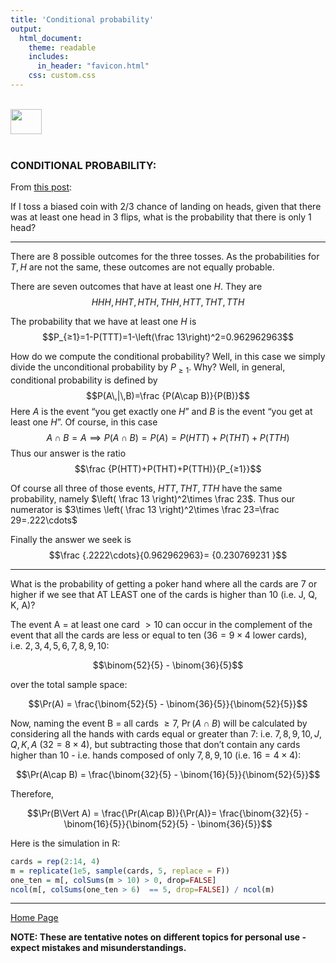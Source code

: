 ```yaml
---
title: 'Conditional probability'
output: 
  html_document:
    theme: readable
    includes:
      in_header: "favicon.html" 
    css: custom.css
---
```


<br>
<a href="http://rinterested.github.io/statistics/index.html">
<img HEIGHT="40" WIDTH="50" src="logo.PNG"></a>
<br><br>


### CONDITIONAL PROBABILITY:


From [this post](http://math.stackexchange.com/q/2055674/152225):

If I toss a biased coin with $2/3$ chance of landing on heads, given that there was at least one head in $3$ flips, what is the probability that there is only $1$ head?

----

There are $8$ possible outcomes for the three tosses.  As the probabilities for $T,H$ are not the same, these outcomes are not equally probable.

There are seven outcomes that have at least one $H$.  They are $$HHH,HHT,HTH,THH,HTT,THT,TTH$$

The probability that we have at least one $H$ is $$P_{≥1}=1-P(TTT)=1-\left(\frac 13\right)^2=0.962962963$$

How do we compute the conditional probability?  Well, in this case we simply divide the unconditional probability by $P_{≥1}$.  Why?  Well, in general, conditional probability is defined by $$P(A\,|\,B)=\frac {P(A\cap B)}{P(B)}$$ Here $A$ is the event "you get exactly one $H$"  and $B$ is the event "you get at least one $H$".  Of course, in this case $$A\cap B=A\implies P(A\cap B)=P(A)=P(HTT)+P(THT)+P(TTH)$$  Thus our answer is the ratio $$\frac {P(HTT)+P(THT)+P(TTH)}{P_{≥1}}$$

Of course all three of those events, $HTT,THT,TTH$ have the same probability, namely $\left( \frac 13 \right)^2\times \frac 23$.  Thus our numerator is $3\times \left( \frac 13 \right)^2\times \frac 23=\frac 29=.222\cdots$  

Finally the answer we seek is $$\frac {.2222\cdots}{0.962962963}= {0.230769231
}$$

---

What is the probability of getting a poker hand where all the cards are $7$ or higher if we see that AT LEAST one of the cards is higher than $10$ (i.e. $\text{J, Q, K, A}$)?

The event $\text{A = at least one card }>10$ can occur in the complement of the event that all the cards are less or equal to ten ($36=9\times 4$ lower cards), i.e. $2,3,4,5,6,7,8,9,10:$

$$\binom{52}{5} - \binom{36}{5}$$

over the total sample space:

$$\Pr(A) = \frac{\binom{52}{5} - \binom{36}{5}}{\binom{52}{5}}$$

Now, naming the event $\text{B = all cards }\geq 7$, $\Pr(A\cap B)$ will be calculated by considering all the hands with cards equal or greater than $7$: i.e. $7,8,9,10,J,Q,K,A$ ($32 = 8 \times 4$), but subtracting those that don't contain any cards higher than $10$ - i.e. hands composed of only $7,8,9,10$ (i.e. $16 =4 \times 4$):

$$\Pr(A\cap B) = \frac{\binom{32}{5} - \binom{16}{5}}{\binom{52}{5}}$$

Therefore,

$$\Pr(B\Vert A) = \frac{\Pr(A\cap B)}{\Pr(A)}= \frac{\binom{32}{5} - \binom{16}{5}}{\binom{52}{5} - \binom{36}{5}}$$

Here is the simulation in R:


```r
cards = rep(2:14, 4)
m = replicate(1e5, sample(cards, 5, replace = F))
one_ten = m[, colSums(m > 10) > 0, drop=FALSE]
ncol(m[, colSums(one_ten > 6)  == 5, drop=FALSE]) / ncol(m)
```


---
<a href="http://rinterested.github.io/statistics/index.html">Home Page</a>

**NOTE: These are tentative notes on different topics for personal use - expect mistakes and misunderstandings.**